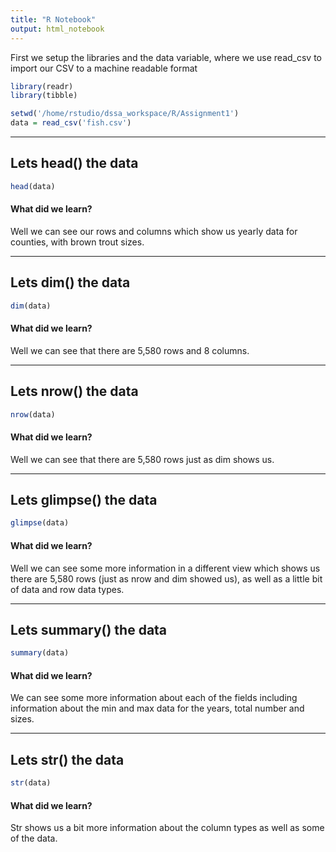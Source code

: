 ```yaml
---
title: "R Notebook"
output: html_notebook
---
```


First we setup the libraries and the data variable, where we use read_csv to import our CSV to a machine readable format
```r
library(readr)
library(tibble)

setwd('/home/rstudio/dssa_workspace/R/Assignment1')
data = read_csv('fish.csv')
```
<hr />
<h2>Lets head() the data</h2>

```r
head(data)
```

<h4>What did we learn?</h4>
Well we can see our rows and columns which show us yearly data for counties, with brown trout sizes.

<hr />
<h2>Lets dim() the data</h2>

```r
dim(data)
```

<h4>What did we learn?</h4>
Well we can see that there are 5,580 rows and 8 columns.

<hr />
<h2>Lets nrow() the data</h2>

```r
nrow(data)
```

<h4>What did we learn?</h4>
Well we can see that there are 5,580 rows just as dim shows us.

<hr />
<h2>Lets glimpse() the data</h2>

```r
glimpse(data)
```

<h4>What did we learn?</h4>
Well we can see some more information in a different view which shows us there are 5,580 rows (just as nrow and dim showed us), as well as a little bit of data and row data types.

<hr />
<h2>Lets summary() the data</h2>

```r
summary(data)
```

<h4>What did we learn?</h4>
We can see some more information about each of the fields including information about the min and max data for the years, total number and sizes.

<hr />
<h2>Lets str() the data</h2>

```r
str(data)
```

<h4>What did we learn?</h4>
Str shows us a bit more information about the column types as well as some of the data. 

